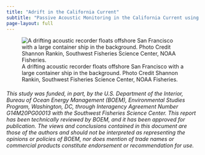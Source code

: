 ```yaml
---
title: "Adrift in the California Current"
subtitle: "Passive Acoustic Monitoring in the California Current using Drifting Recorders"
page-layout: full
---
```


![A drifting acoustic recorder floats offshore San Francisco with a large container ship in the background. Photo Credit Shannon Rankin, Southwest Fisheries Science Center, NOAA Fisheries.](figs/drifterShip_Rankin_SWFSC_ACCESS_2021_MULTI-2019-005.JPG)

###### *This study was funded, in part, by the U.S. Department of the Interior, Bureau of Ocean Energy Management (BOEM), Environmental Studies Program, Washington, DC, through Interagency Agreement Number G14M20PG00013 with the Southwest Fisheries Science Center. This report has been technically reviewed by BOEM, and it has been approved for publication. The views and conclusions contained in this document are those of the authors and should not be interpreted as representing the opinions or policies of BOEM, nor does mention of trade names or commercial products constitute endorsement or recommendation for use.*

